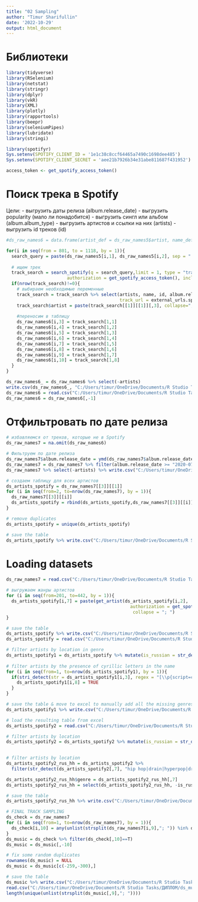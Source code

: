 ---
title: "02 Sampling"
author: "Timur Sharifullin"
date: '2022-10-29'
output: html_document
---
# Библиотеки
```{r setup, include=FALSE}
library(tidyverse)
library(RSelenium)
library(netstat)
library(stringr)
library(dplyr)
library(vkR)
library(XML)
library(plotly)
library(rapportools)
library(beepr)
library(seleniumPipes)
library(lubridate)
library(stringi)

library(spotifyr)
Sys.setenv(SPOTIFY_CLIENT_ID = '1e1c38c8ccf64465a7490c1698dee485')
Sys.setenv(SPOTIFY_CLIENT_SECRET = 'aee21b7926b34e31abe811687f431952')

access_token <- get_spotify_access_token()
```

# Поиск трека в Spotify
Цели: 
- выгрузить даты релиза (album.release_date)
- выгрузить popularity (мало ли понадобится)
- выгрузить сингл или альбом (album.album_type)
- выгрузить артистов и ссылки на них (artists)
- выгрузить id треков (id)
```{r}
#ds_raw_names6 = data.frame(artist_def = ds_raw_names5$artist, name_def = ds_raw_names5$title, artists = NA, name = NA, id = NA, album.release_date = NA, album.album_type = NA, popularity = NA, track_url = NA, artist = NA)

for(i in seq(from = 801, to = 1118, by = 1)){
  search_query = paste(ds_raw_names5[i,1], ds_raw_names5[i,2], sep = " ")
  
  # ищем трек
  track_search = search_spotify(q = search_query,limit = 1, type = "track",
                       authorization = get_spotify_access_token(), include_meta_info = F) 
  if(nrow(track_search)!=0){
    # выбираем необходимые переменные 
    track_search = track_search %>% select(artists, name, id, album.release_date, album.album_type, popularity,
                                           track_url = external_urls.spotify)
    track_search$artist = paste(track_search[[1]][[1]][,3], collapse="; ")
    
    #переносим в таблицу
    ds_raw_names6[i,3] = track_search[1,1]
    ds_raw_names6[i,4] = track_search[1,2]
    ds_raw_names6[i,5] = track_search[1,3]
    ds_raw_names6[i,6] = track_search[1,4]
    ds_raw_names6[i,7] = track_search[1,5]
    ds_raw_names6[i,8] = track_search[1,6]
    ds_raw_names6[i,9] = track_search[1,7]
    ds_raw_names6[i,10] = track_search[1,8]
  }
}

ds_raw_names6_ = ds_raw_names6 %>% select(-artists)
write.csv(ds_raw_names6_, "C:/Users/timur/OneDrive/Documents/R Studio Tasks/ДИПЛОМ/ds_raw_names6.csv")
ds_raw_names6 = read.csv("C:/Users/timur/OneDrive/Documents/R Studio Tasks/ДИПЛОМ/ds_raw_names6.csv")
ds_raw_names6 = ds_raw_names6[,-1]
```

# Отфильтровать по дате релиза 
```{r}
# избавляемся от треков, которые не в Spotify
ds_raw_names7 = na.omit(ds_raw_names6)

# Фильтруем по дате релиза
ds_raw_names7$album.release_date = ymd(ds_raw_names7$album.release_date)
ds_raw_names7 = ds_raw_names7 %>% filter(album.release_date >= "2020-07-15" & album.release_date <= "2022-03-10")
ds_raw_names7 %>% select(-artists) %>% write.csv("C:/Users/timur/OneDrive/Documents/R Studio Tasks/ДИПЛОМ/ds_raw_names7.csv")
```


```{r}
# создаем таблицу для всех артистов 
ds_artists_spotify = ds_raw_names7[[3]][[1]]
for (i in seq(from=2, to=nrow(ds_raw_names7), by = 1)){
  ds_raw_names7[[3]][[i]]
  ds_artists_spotify = rbind(ds_artists_spotify,ds_raw_names7[[3]][[i]])
}

# remove duplicates
ds_artists_spotify = unique(ds_artists_spotify)

# save the table
ds_artists_spotify %>% write.csv("C:/Users/timur/OneDrive/Documents/R Studio Tasks/ДИПЛОМ/ds_artists_spotify.csv", row.names = F)
```
# Loading datasets
```{r}
ds_raw_names7 = read.csv("C:/Users/timur/OneDrive/Documents/R Studio Tasks/ДИПЛОМ/ds_raw_names7.csv")
```

```{r}
# выгружаем жанры артистов
for (i in seq(from=201, to=442, by = 1)){
  ds_artists_spotify[i,7] = paste(get_artist(ds_artists_spotify[i,2],
                                               authorization = get_spotify_access_token())$genres, 
                                                collapse = "; ")
}

# save the table
ds_artists_spotify %>% write.csv("C:/Users/timur/OneDrive/Documents/R Studio Tasks/ДИПЛОМ/ds_artists_spotify.csv", row.names = F)
ds_artists_spotify = read.csv("C:/Users/timur/OneDrive/Documents/R Studio Tasks/ДИПЛОМ/ds_artists_spotify.csv")

# filter artists by location in genre
ds_artists_spotify1 = ds_artists_spotify %>% mutate(is_russian = str_detect(ds_artists_spotify[,7],
                                                                           "russian|kazakh|ukrainian|belarusian|zhenskiy"))
# filter artists by the presence of cyrillic letters in the name
for (i in seq(from=1, to=nrow(ds_artists_spotify1), by = 1)){
  if(stri_detect(str = ds_artists_spotify1[i,3], regex = "[\\p{script=cyrillic}]")==T){
    ds_artists_spotify1[i,8] = TRUE
  }
}

# save the table & move to excel to manually add all the missing genres
ds_artists_spotify1 %>% write.csv("C:/Users/timur/OneDrive/Documents/R Studio Tasks/ДИПЛОМ/ds_artists_spotify1.csv")

# load the resulting table from excel
ds_artists_spotify2 = read.csv("C:/Users/timur/OneDrive/Documents/R Studio Tasks/ДИПЛОМ/ds_artists_spotify1_fix.csv")

# filter artists by location
ds_artists_spotify2 = ds_artists_spotify2 %>% mutate(is_russian = str_detect(ds_artists_spotify2[,7],
                                                                           "russian|kazakh|ukrainian|belarusian|zhenskiy"))

# filter artists by location
ds_artists_spotify2_rus_hh = ds_artists_spotify2 %>% 
  filter(str_detect(ds_artists_spotify2[,7], "hip hop|drain|hyperpop|drill|rap|rep|grime|trap") & is_russian ==T)

ds_artists_spotify2_rus_hh$genre = ds_artists_spotify2_rus_hh[,7]
ds_artists_spotify2_rus_hh = select(ds_artists_spotify2_rus_hh, -is_russian, - V7)

# save the table
ds_artists_spotify2_rus_hh %>% write.csv("C:/Users/timur/OneDrive/Documents/R Studio Tasks/ДИПЛОМ/ds_artist_sample.csv", row.names = F)
```

```{r}
# FINAL TRACK SAMPLING 
ds_check = ds_raw_names7
for (i in seq(from=1, to=nrow(ds_raw_names7), by = 1)){
  ds_check[i,10] = any(unlist(strsplit(ds_raw_names7[i,9],"; ")) %in% ds_artists_spotify2_rus_hh[,3])
}
ds_music = ds_check %>% filter(ds_check[,10]==T)
ds_music = ds_music[,-10]

# fix some random duplicates
rownames(ds_music) = NULL
ds_music = ds_music[c(-259,-300),]

# save the table
ds_music %>% write.csv("C:/Users/timur/OneDrive/Documents/R Studio Tasks/ДИПЛОМ/ds_music.csv", row.names = F)
read.csv("C:/Users/timur/OneDrive/Documents/R Studio Tasks/ДИПЛОМ/ds_music.csv")
length(unique(unlist(strsplit(ds_music[,9],"; "))))
```



